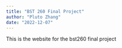 ```yaml
---
title: "BST 260 Final Project"
author: "Pluto Zhang"
date: "2022-12-07"
---
```


This is the website for the bst260 final project
